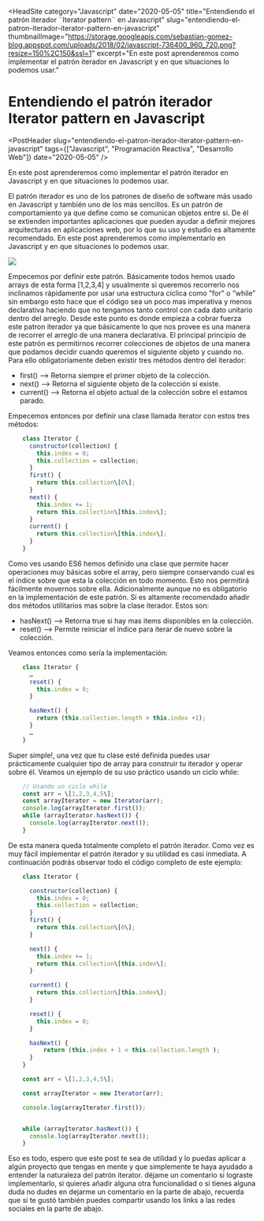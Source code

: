 
<HeadSite
  category="Javascript"
  date="2020-05-05"
  title="Entendiendo el patrón iterador ¨Iterator pattern¨ en Javascript"
  slug="entendiendo-el-patron-iterador-iterator-pattern-en-javascript"
  thumbnailImage="https://storage.googleapis.com/sebastian-gomez-blog.appspot.com/uploads/2018/02/javascript-736400_960_720.png?resize=150%2C150&ssl=1"
  excerpt="En este post aprenderemos como implementar el patrón iterador en Javascript y en que situaciones lo podemos usar."
></HeadSite>

# Entendiendo el patrón iterador Iterator pattern en Javascript

<PostHeader
  slug="entendiendo-el-patron-iterador-iterator-pattern-en-javascript"
  tags={["Javascript", "Programación Reactiva", "Desarrollo Web"]}
  date="2020-05-05"
/>

En este post aprenderemos como implementar el patrón iterador en Javascript y en que situaciones lo podemos usar.

El patrón iterador es uno de los patrones de diseño de software más usado en Javascript y también uno de los más sencillos. Es un patrón de comportamiento ya que define como se comunican objetos entre si. De él se extienden importantes aplicaciones que pueden ayudar a definir mejores arquitecturas en aplicaciones web, por lo que su uso y estudio es altamente recomendado. En este post aprenderemos como implementarlo en Javascript y en que situaciones lo podemos usar.

[![](https://storage.googleapis.com/sebastian-gomez-blog.appspot.com/uploads/2018/02/3D9EF91B-93C7-4DB4-AC5D-73362F46D236.png)](https://storage.googleapis.com/sebastian-gomez-blog.appspot.com/uploads/2018/02/3D9EF91B-93C7-4DB4-AC5D-73362F46D236.png "Diagrama Patron Iterador")

Empecemos por definir este patrón. Básicamente todos hemos usado arrays de esta forma \[1,2,3,4\] y usualmente si queremos recorrerlo nos inclinamos rápidamente por usar una estructura cíclica como "for" o “while” sin embargo esto hace que el código sea un poco mas imperativa y menos declarativa haciendo que no tengamos tanto control con cada dato unitario dentro del arreglo. Desde este punto es donde empieza a cobrar fuerza este patron iterador ya que básicamente lo que nos provee es una manera de recorrer el arreglo de una manera declarativa. El principal principio de este patrón es permitirnos recorrer colecciones de objetos de una manera que podamos decidir cuando queremos el siguiente objeto y cuando no. Para ello obligatoriamente deben existir tres métodos dentro del iterador:

- first() --> Retorna siempre el primer objeto de la colección.
- next() --> Retorna el siguiente objeto de la colección si existe.
- current() --> Retorna el objeto actual de la colección sobre el estamos parado.

Empecemos entonces por definir una clase llamada iterator con estos tres métodos:

```js
    class Iterator {
      constructor(collection) {
        this.index = 0;
        this.collection = collection;
      }
      first() {
        return this.collection\[0\];
      }
      next() {
        this.index += 1;
        return this.collection\[this.index\];
      }
      current() {
        return this.collection\[this.index\];
      }
    }
```

Como ves usando ES6 hemos definido una clase que permite hacer operaciones muy básicas sobre el array, pero siempre conservando cual es el índice sobre que esta la colección en todo momento. Esto nos permitirá fácilmente movernos sobre ella. Adicionalmente aunque no es obligatorio en la implementación de este patrón. Si es altamente recomendado añadir dos métodos utilitarios mas sobre la clase iterador. Estos son:

- hasNext() —> Retorna true si hay mas items disponibles en la colección.
- reset() —> Permite reiniciar el indice para iterar de nuevo sobre la colección.

Veamos entonces como sería la implementación:

```js
    class Iterator {
      …
      reset() {
        this.index = 0;
      }

      hasNext() {
        return (this.collection.length > this.index +1);
      }
      …
    }
```

Super simple!, una vez que tu clase esté definida puedes usar prácticamente cualquier tipo de array para construir tu iterador y operar sobre él. Veamos un ejemplo de su uso práctico usando un ciclo while:

```js
    // Usando un ciclo while
    const arr = \[1,2,3,4,5\];
    const arrayIterator = new Iterator(arr);
    console.log(arrayIterator.first());
    while (arrayIterator.hasNext()) {
      console.log(arrayIterator.next());
    }
```

De esta manera queda totalmente completo el patrón iterador. Como vez es muy fácil implementar el patrón iterador y su utilidad es casi inmediata. A continuación podrás observar todo el código completo de este ejemplo:

```js
    class Iterator {

      constructor(collection) {
        this.index = 0;
        this.collection = collection;
      }
      first() {
        return this.collection\[0\];
      }

      next() {
        this.index += 1;
        return this.collection\[this.index\];
      }

      current() {
        return this.collection\[this.index\];
      }

      reset() {
        this.index = 0;
      }

      hasNext() {
          return (this.index + 1 < this.collection.length );
      }
    }

    const arr = \[1,2,3,4,5\];

    const arrayIterator = new Iterator(arr);

    console.log(arrayIterator.first());


    while (arrayIterator.hasNext()) {
      console.log(arrayIterator.next());
    }
```

Eso es todo, espero que este post te sea de utilidad y lo puedas aplicar a algún proyecto que tengas en mente y que simplemente te haya ayudado a entender la naturaleza del patrón iterator. déjame un comentario si lograste implementarlo, si quieres añadir alguna otra funcionalidad o si tienes alguna duda no dudes en dejarme un comentario en la parte de abajo, recuerda que si te gustó también puedes compartir usando los links a las redes sociales en la parte de abajo.

<Discuss slug="entendiendo-el-patron-iterador-iterator-pattern-en-javascript" />
